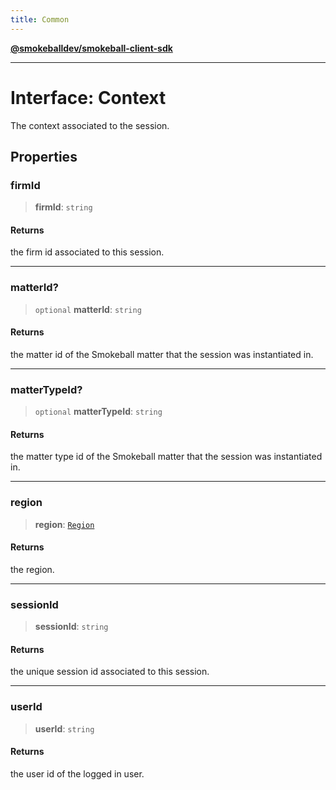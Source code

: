 ```yaml
---
title: Common
---
```

[**@smokeballdev/smokeball-client-sdk**](../../../../README.md)

***

# Interface: Context

The context associated to the session.

## Properties

### firmId

> **firmId**: `string`

#### Returns

the firm id associated to this session.

***

### matterId?

> `optional` **matterId**: `string`

#### Returns

the matter id of the Smokeball matter that the session was instantiated in.

***

### matterTypeId?

> `optional` **matterTypeId**: `string`

#### Returns

the matter type id of the Smokeball matter that the session was instantiated in.

***

### region

> **region**: [`Region`](Region.md)

#### Returns

the region.

***

### sessionId

> **sessionId**: `string`

#### Returns

the unique session id associated to this session.

***

### userId

> **userId**: `string`

#### Returns

the user id of the logged in user.
